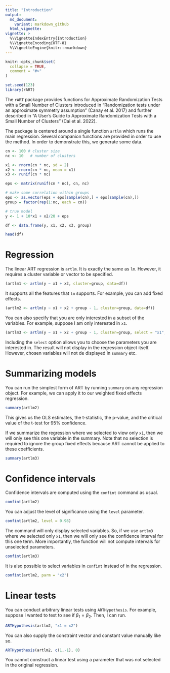 ```yaml
---
title: "Introduction"
output: 
  md_document:
    variant: markdown_github
  html_vignette:
vignette: >
  %\VignetteIndexEntry{Introduction}
  %\VignetteEncoding{UTF-8}
  %\VignetteEngine{knitr::rmarkdown}
---
```


```r
knitr::opts_chunk$set(
  collapse = TRUE,
  comment = "#>"
)
```

```r
set.seed(123)
library(rART)
```

The `rART` package provides functions for Approximate Randomization Tests with a Small Number of Clusters introduced in "Randomization tests under an approximate symmetry assumption" (Canay et al. 2017) and further described in "A User's Guide to Approximate Randomization Tests with a Small Number of Clusters" (Cai et al. 2022).

The package is centered around a single function `artlm` which runs the main regression. Several companion functions are provided in order to use the method. In order to demonstrate this, we generate some data.

```r
cn <- 100 # cluster size
nc <- 10   # number of clusters

x1 <- rnorm(cn * nc, sd = 2)
x2 <- rnorm(cn * nc, mean = x1)
x3 <- runif(cn * nc)

eps <- matrix(runif(cn * nc), cn, nc)

# make some correlation within groups
eps <- as.vector(eps + eps[sample(cn),] + eps[sample(cn),])
group = factor(rep(1:nc, each = cn))

# true model
y <- 1 + 10*x1 + x2/20 + eps

df <- data.frame(y, x1, x2, x3, group)

head(df)
```

# Regression

The linear ART regression is `artlm`. It is exactly the same as `lm`. However, it requires a cluster variable or vector to be specified. 

```r
(artlm1 <- artlm(y ~ x1 + x2, cluster=group, data=df))
```

It supports all the features that `lm` supports. For example, you can add fixed effects. 

```r
(artlm2 <- artlm(y ~ x1 + x2 + group - 1, cluster=group, data=df))
```

You can also specify that you are only interested in a subset of the variables. For example, suppose I am only interested in `x1`. 

```r
(artlm3 <- artlm(y ~ x1 + x2 + group - 1, cluster=group, select = "x1", data=df))
```

Including the `select` option allows you to choose the parameters you are interested in. The result will not display in the regression object itself. However, chosen variables will not de displayed in `summary` etc.

# Summarizing models

You can run the simplest form of ART by running `summary` on any regression object. For example, we can apply it to our weighted fixed effects regression.

```r
summary(artlm2)
```

This gives us the OLS estimates, the t-statistic, the p-value, and the critical value of the t-test for 95\% confidence.

If we summarize the regression where we selected to view only `x1`, then we will only see this one variable in the summary. Note that no selection is required to ignore the group fixed effects because ART cannot be applied to these coefficients.

```r
summary(artlm3)
```

# Confidence intervals

Confidence intervals are computed using the `confint` command as usual.

```r
confint(artlm2)
```

You can adjust the level of significance using the `level` parameter.

```r
confint(artlm2, level = 0.98)
```

The command will only display selected variables. So, if we use `artlm3` where we selected only `x1`, then we will only see the confidence interval for this one term. More importantly, the function will not compute intervals for unselected parameters.

```r
confint(artlm3)
```

It is also possible to select variables in `confint` instead of in the regression.

```r
confint(artlm2, parm = "x2")
```

# Linear tests

You can conduct arbitrary linear tests using `ARTHypothesis`. For example, suppose I wanted to test to see if $\beta_1 = \beta_2$. Then, I can run.

```r
ARTHypothesis(artlm2, "x1 = x2")
```

You can also supply the constraint vector and constant value manually like so.

```r
ARTHypothesis(artlm2, c(1,-1), 0)
```

You cannot construct a linear test using a parameter that was not selected in the original regression.
